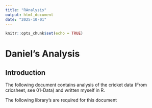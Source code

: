 ```yaml
---
title: "RAnalysis"
output: html_document
date: "2025-10-01"
---
```


```r
knitr::opts_chunk$set(echo = TRUE)
```

# Daniel's Analysis

## Introduction

The following document contains analysis of the cricket data (From cricsheet, see 01-Data) and written myself in R.

The following library's are required for this document

```r

```
